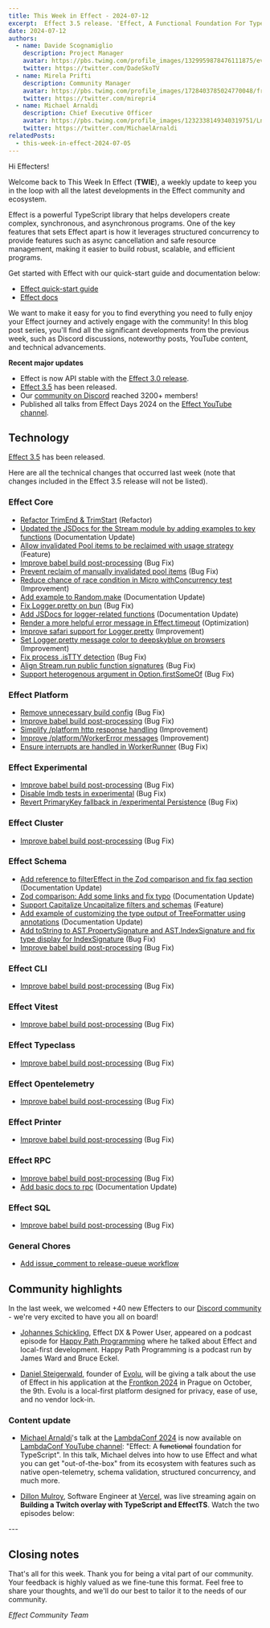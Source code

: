 ```yaml
---
title: This Week in Effect - 2024-07-12
excerpt:  Effect 3.5 release. 'Effect, A Functional Foundation For TypeScript' by Michael Arnaldi.
date: 2024-07-12
authors:
  - name: Davide Scognamiglio
    description: Project Manager
    avatar: https://pbs.twimg.com/profile_images/1329959878476111875/evHG8VX6_400x400.jpg
    twitter: https://twitter.com/DadeSkoTV
  - name: Mirela Prifti
    description: Community Manager
    avatar: https://pbs.twimg.com/profile_images/1728403785024770048/frKphayT_400x400.jpg
    twitter: https://twitter.com/mirepri4
  - name: Michael Arnaldi
    description: Chief Executive Officer
    avatar: https://pbs.twimg.com/profile_images/1232338149340319751/Ln9nNWyk_400x400.jpg
    twitter: https://twitter.com/MichaelArnaldi
relatedPosts:
  - this-week-in-effect-2024-07-05
---
```


Hi Effecters! 

Welcome back to This Week In Effect (**TWIE**), a weekly update to keep you in the loop with all the latest developments in the Effect community and ecosystem.

Effect is a powerful TypeScript library that helps developers create complex, synchronous, and asynchronous programs. One of the key features that sets Effect apart is how it leverages structured concurrency to provide features such as async cancellation and safe resource management, making it easier to build robust, scalable, and efficient programs.

Get started with Effect with our quick-start guide and documentation below:

- [Effect quick-start guide](/docs/quickstart)
- [Effect docs](/docs/introduction)

We want to make it easy for you to find everything you need to fully enjoy your Effect journey and actively engage with the community! In this blog post series, you'll find all the significant developments from the previous week, such as Discord discussions, noteworthy posts, YouTube content, and technical advancements.

**Recent major updates**

- Effect is now API stable with the [Effect 3.0 release](https://effect.website/blog/effect-3.0).
- [Effect 3.5](https://effect.website/blog/effect-3.5) has been released.
- Our [community on Discord](https://discord.gg/effect-ts) reached 3200+ members!
- Published all talks from Effect Days 2024 on the [Effect YouTube channel](https://www.youtube.com/@effect-ts).


## Technology

[Effect 3.5](https://effect.website/blog/effect-3.5) has been released.

Here are all the technical changes that occurred last week (note that changes included in the Effect 3.5 release will not be listed).

### Effect Core
+ [Refactor TrimEnd & TrimStart](https://github.com/Effect-TS/effect/pull/3181) (Refactor)
+ [Updated the JSDocs for the Stream module by adding examples to key functions](https://github.com/Effect-TS/effect/pull/3204) (Documentation Update)
+ [Allow invalidated Pool items to be reclaimed with usage strategy](https://github.com/Effect-TS/effect/pull/3202) (Feature)
+ [Improve babel build post-processing](https://github.com/Effect-TS/effect/pull/3206) (Bug Fix)
+ [Prevent reclaim of manually invalidated pool items](https://github.com/Effect-TS/effect/pull/3210) (Bug Fix)
+ [Reduce chance of race condition in Micro withConcurrency test](https://github.com/Effect-TS/effect/pull/3211) (Improvement)
+ [Add example to Random.make](https://github.com/Effect-TS/effect/pull/3219/) (Documentation Update)
+ [Fix Logger.pretty on bun](https://github.com/Effect-TS/effect/pull/3220) (Bug Fix)
+ [Add JSDocs for logger-related functions](https://github.com/Effect-TS/effect/pull/3221) (Documentation Update)
+ [Render a more helpful error message in Effect.timeout](https://github.com/Effect-TS/effect/pull/3228) (Optimization)
+ [Improve safari support for Logger.pretty](https://github.com/Effect-TS/effect/pull/3235) (Improvement)
+ [Set Logger.pretty message color to deepskyblue on browsers](https://github.com/Effect-TS/effect/pull/3236) (Improvement)
+ [Fix process .isTTY detection](https://github.com/Effect-TS/effect/pull/3240) (Bug Fix)
+ [Align Stream.run public function signatures](https://github.com/Effect-TS/effect/pull/3238) (Bug Fix)
+ [Support heterogenous argument in Option.firstSomeOf](https://github.com/Effect-TS/effect/pull/3230) (Bug Fix)

### Effect Platform
+ [Remove unnecessary build config](https://github.com/Effect-TS/effect/pull/3207) (Bug Fix)
+ [Improve babel build post-processing](https://github.com/Effect-TS/effect/pull/3206) (Bug Fix)
+ [Simplify /platform http response handling](https://github.com/Effect-TS/effect/pull/3209) (Improvement)
+ [Improve /platform/WorkerError messages](https://github.com/Effect-TS/effect/pull/3223) (Improvement)
+ [Ensure interrupts are handled in WorkerRunner](https://github.com/Effect-TS/effect/pull/3241) (Bug Fix)

### Effect Experimental
+ [Improve babel build post-processing](https://github.com/Effect-TS/effect/pull/3206) (Bug Fix)
+ [Disable lmdb tests in experimental](https://github.com/Effect-TS/effect/pull/3217) (Bug Fix)
+ [Revert PrimaryKey fallback in /experimental Persistence](https://github.com/Effect-TS/effect/pull/3233) (Bug Fix)

### Effect Cluster
+ [Improve babel build post-processing](https://github.com/Effect-TS/effect/pull/3206) (Bug Fix)

### Effect Schema
+ [Add reference to filterEffect in the Zod comparison and fix faq section](https://github.com/Effect-TS/effect/pull/3182) (Documentation Update)
+ [Zod comparison: Add some links and fix typo](https://github.com/Effect-TS/effect/pull/3183) (Documentation Update)
+ [Support Capitalize Uncapitalize filters and schemas](https://github.com/Effect-TS/effect/pull/3192) (Feature)
+ [Add example of customizing the type output of TreeFormatter using annotations](https://github.com/Effect-TS/effect/pull/3193) (Documentation Update)
+ [Add toString to AST.PropertySignature and AST.IndexSignature and fix type display for IndexSignature](https://github.com/Effect-TS/effect/pull/3198) (Bug Fix)
+ [Improve babel build post-processing](https://github.com/Effect-TS/effect/pull/3206) (Bug Fix)

### Effect CLI
+ [Improve babel build post-processing](https://github.com/Effect-TS/effect/pull/3206) (Bug Fix)

### Effect Vitest
+ [Improve babel build post-processing](https://github.com/Effect-TS/effect/pull/3206) (Bug Fix)

### Effect Typeclass
+ [Improve babel build post-processing](https://github.com/Effect-TS/effect/pull/3206) (Bug Fix)

### Effect Opentelemetry
+ [Improve babel build post-processing](https://github.com/Effect-TS/effect/pull/3206) (Bug Fix)

### Effect Printer
+ [Improve babel build post-processing](https://github.com/Effect-TS/effect/pull/3206) (Bug Fix)

### Effect RPC
+ [Improve babel build post-processing](https://github.com/Effect-TS/effect/pull/3206) (Bug Fix)
+ [Add basic docs to rpc](https://github.com/Effect-TS/effect/pull/3214) (Documentation Update)

### Effect SQL
+ [Improve babel build post-processing](https://github.com/Effect-TS/effect/pull/3206) (Bug Fix)

### General Chores
+ [Add issue_comment to release-queue workflow](https://github.com/Effect-TS/effect/pull/3242)

## Community highlights

In the last week, we welcomed +40 new Effecters to our [Discord community](https://discord.gg/effect-ts) - we're very excited to have you all on board! 

+ [Johannes Schickling](https://x.com/schickling), Effect DX & Power User, appeared on a podcast episode for [Happy Path Programming](https://podcasters.spotify.com/pod/show/happypathprogramming/episodes/101-Effects-and-Local-First-with-Johannes-Schickling-e2lkhkj) where he talked about Effect and local-first development. Happy Path Programming is a podcast run by James Ward and Bruce Eckel.
<Tweet id="1810351642874978448" />

+ [Daniel Steigerwald](https://x.com/steida), founder of [Evolu](https://www.evolu.dev), will be giving a talk about the use of Effect in his application at the [Frontkon 2024](https://www.frontkon.cz) in Prague on October, the 9th. Evolu is a local-first platform designed for privacy, ease of use, and no vendor lock-in.
<Tweet id="1805126236529627137" />

### Content update

+ [Michael Arnaldi](https://x.com/MichaelArnaldi)'s talk at the [LambdaConf 2024](https://x.com/lambda_conf) is now available on [LambdaConf YouTube channel](https://www.youtube.com/@LambdaConf): "Effect: A ~~functional~~ foundation for TypeScript". In this talk, Michael delves into how to use Effect and what you can get "out-of-the-box" from its ecosystem with features such as native open-telemetry, schema validation, structured concurrency, and much more.
<YouTube url="https://www.youtube.com/embed/BHuY6w9ed5o?si=c4jVrsQM35WeqwVd" />

+ [Dillon Mulroy](https://twitter.com/dillon_mulroy), Software Engineer at [Vercel](https://vercel.com), was live streaming again on **Building a Twitch overlay with TypeScript and EffectTS**. Watch the two episodes below:
<TwitchPlayerNonInteractive video="2189757748" />
---
<TwitchPlayerNonInteractive video="2192282409" />

## Closing notes

That's all for this week. Thank you for being a vital part of our community. Your feedback is highly valued as we fine-tune this format. Feel free to share your thoughts, and we'll do our best to tailor it to the needs of our community.

_Effect Community Team_
